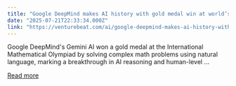 ```yaml
---
title: "Google DeepMind makes AI history with gold medal win at world’s toughest math competition"
date: "2025-07-21T22:33:34.000Z"
link: "https://venturebeat.com/ai/google-deepmind-makes-ai-history-with-gold-medal-win-at-worlds-toughest-math-competition/"
---
```


Google DeepMind's Gemini AI won a gold medal at the International Mathematical Olympiad by solving complex math problems using natural language, marking a breakthrough in AI reasoning and human-level ...

[Read more](https://venturebeat.com/ai/google-deepmind-makes-ai-history-with-gold-medal-win-at-worlds-toughest-math-competition/)
